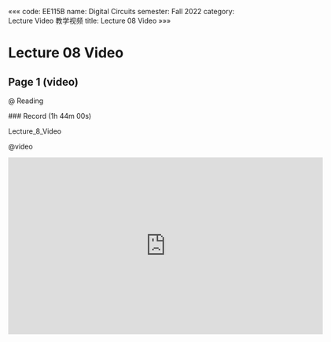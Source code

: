 «««
code: EE115B
name: Digital Circuits
semester: Fall 2022
category: Lecture Video 教学视频
title: Lecture 08 Video
»»»

# Lecture 08 Video

## Page 1 (video)

@ Reading

<div class="markdown-body">
### Record (1h 44m 00s)

Lecture_8_Video
</div>

@video

<iframe src="https://sbbrisk.com/e/4qpuf4smu5tk.html" frameborder=0 marginwidth=0 marginheight=0 scrolling=no width=640 height=360 allowfullscreen></iframe>
